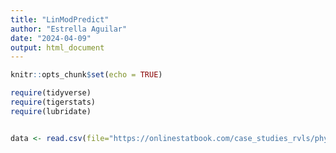 ```yaml
---
title: "LinModPredict"
author: "Estrella Aguilar"
date: "2024-04-09"
output: html_document
---
```


```r
knitr::opts_chunk$set(echo = TRUE)

require(tidyverse)
require(tigerstats)
require(lubridate)


data <- read.csv(file="https://onlinestatbook.com/case_studies_rvls/physical_strength/data.txt",sep="",header=TRUE)
```


